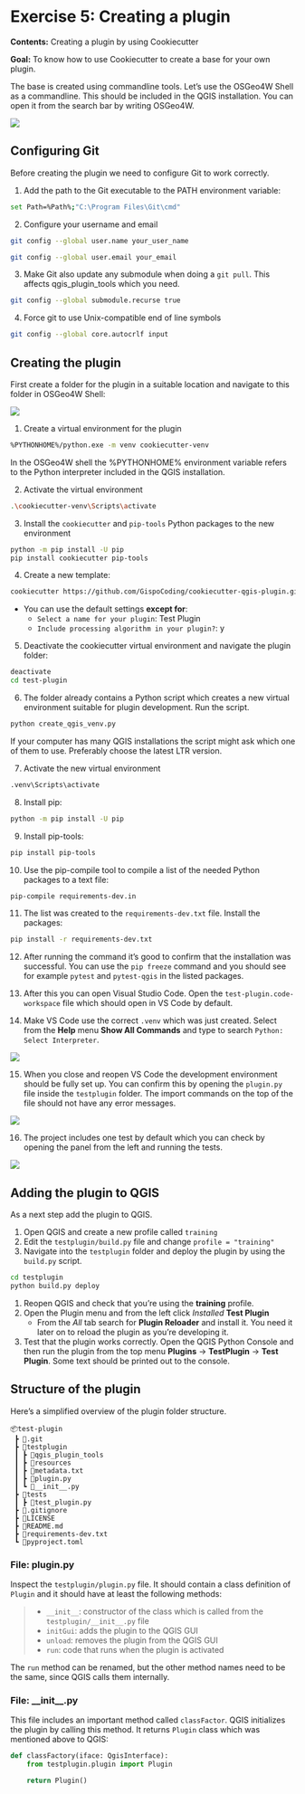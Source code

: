 # Exercise 5: Creating a plugin

**Contents:** Creating a plugin by using Cookiecutter

**Goal:** To know how to use Cookiecutter to create a base for your own plugin.

The base is created using commandline tools. Let's use the OSGeo4W Shell
as a commandline. This should be included in the QGIS installation.
You can open it from the search bar by writing OSGeo4W.

![](img/exercise_5/image1.png)

## Configuring Git

Before creating the plugin we need to configure
Git to work correctly.

1. Add the path to the Git executable to the PATH environment variable:

::: commandline-box
```bash
set Path=%Path%;"C:\Program Files\Git\cmd"
```
:::

2. Configure your username and email

::: commandline-box
```bash
git config --global user.name your_user_name
```
:::

::: commandline-box
```bash
git config --global user.email your_email
```
:::

3. Make Git also update any submodule when doing a `git pull`. This affects qgis_plugin_tools which you need.

::: commandline-box
```bash
git config --global submodule.recurse true
```
:::

4. Force git to use Unix-compatible end of line symbols

::: commandline-box
```bash
git config --global core.autocrlf input
```
:::

## Creating the plugin

First create a folder for the plugin in a suitable location and
navigate to this folder in OSGeo4W Shell:

![](img/exercise_5/image2.gif)

1. Create a virtual environment for the plugin

::: commandline-box
```bash
%PYTHONHOME%/python.exe -m venv cookiecutter-venv
```
:::

::: hint-box
In the OSGeo4W shell the %PYTHONHOME% environment variable refers to the Python interpreter
included in the QGIS installation.
:::

2. Activate the virtual environment

::: commandline-box
```bash
.\cookiecutter-venv\Scripts\activate
```
:::

3. Install the `cookiecutter` and `pip-tools` Python packages to the new environment

::: commandline-box
```bash
python -m pip install -U pip
pip install cookiecutter pip-tools
```
:::

4. Create a new template:

::: commandline-box
```bash
cookiecutter https://github.com/GispoCoding/cookiecutter-qgis-plugin.git
```
:::

* You can use the default settings **except for**:
	* `Select a name for your plugin`: Test Plugin
	* `Include processing algorithm in your plugin?`: y

5. Deactivate the cookiecutter virtual environment and navigate the plugin folder:

::: commandline-box
```bash
deactivate
cd test-plugin
```
:::

6. The folder already contains a Python script which creates a new
virtual environment suitable for plugin development. Run the script.

::: commandline-box
```bash
python create_qgis_venv.py
```
:::

::: hint-box
If your computer has many QGIS installations the script might ask which one of
them to use. Preferably choose the latest LTR version.
:::

7. Activate the new virtual environment

::: commandline-box
```bash
.venv\Scripts\activate
```
:::

8. Install pip:

::: commandline-box
```bash
python -m pip install -U pip
```
:::

9. Install pip-tools:

::: commandline-box
```bash
pip install pip-tools
```
:::

10. Use the pip-compile tool to compile a list
of the needed Python packages to a text file:

::: commandline-box
```bash
pip-compile requirements-dev.in
```
:::

11. The list was created to the `requirements-dev.txt` file.
Install the packages:

::: commandline-box
```bash
pip install -r requirements-dev.txt
```
:::

12. After running the command it's good to confirm that the installation was
successful. You can use the `pip freeze` command and you should see
for example `pytest` and `pytest-qgis` in the listed packages.

13. After this you can open Visual Studio Code. Open the `test-plugin.code-workspace`
file which should open in VS Code by default.

14. Make VS Code use the correct `.venv` which was just created. Select
from the **Help** menu **Show All Commands** and type to search
`Python: Select Interpreter`.

![](img/exercise_5/image3.png)

15. When you close and reopen VS Code the development environment should be
fully set up. You can confirm this by opening the `plugin.py` file inside
the `testplugin` folder. The import commands on the top of the file
should not have any error messages.

![](img/exercise_5/image4.png)

16. The project includes one test by default which you can check by opening
the panel from the left and running the tests.

![](img/exercise_5/image5.png)

## Adding the plugin to QGIS

As a next step add the plugin to QGIS.

1. Open QGIS and create a new profile called `training`
2. Edit the `testplugin/build.py` file and change `profile = "training"`
3. Navigate into the `testplugin` folder and deploy the plugin by using the `build.py` script.

::: commandline-box
```bash
cd testplugin
python build.py deploy
```
:::

1. Reopen QGIS and check that you're using the **training** profile.
2. Open the Plugin menu and from the left click _Installed_ **Test Plugin**
    * From the _All_ tab search for **Plugin Reloader** and install it. You need it later on to reload the plugin as you're developing it.
3. Test that the plugin works correctly. Open the QGIS Python Console and then
run the plugin from the top menu **Plugins** -> **TestPlugin** -> **Test Plugin**.
Some text should be printed out to the console.

## Structure of the plugin

Here's a simplified overview of the plugin folder structure.

```
📦test-plugin
 ┣ 📂.git
 ┣ 📂testplugin
 ┃ ┣ 📂qgis_plugin_tools
 ┃ ┣ 📂resources
 ┃ ┣ 📜metadata.txt
 ┃ ┣ 📜plugin.py
 ┃ ┗ 📜__init__.py
 ┣ 📂tests
 ┃ ┣ 📜test_plugin.py
 ┣ 📜.gitignore
 ┣ 📜LICENSE
 ┣ 📜README.md
 ┣ 📜requirements-dev.txt
 ┗ 📜pyproject.toml
```


### File: plugin.py

Inspect the `testplugin/plugin.py` file. It should contain a class definition
of `Plugin` and it should have at least the following methods:

>* `__init__`: constructor of the class which is called from the `testplugin/__init__.py` file
>* `initGui`: adds the plugin to the QGIS GUI
>* `unload`: removes the plugin from the QGIS GUI
>* `run`: code that runs when the plugin is activated

The `run` method can be renamed, but the other method names need to be the same,
since QGIS calls them internally.

### File: \_\_init\_\_.py

This file includes an important method called `classFactor`. QGIS
initializes the plugin by calling this method. It returns `Plugin`
class which was mentioned above to QGIS:

::: code-box
```python
def classFactory(iface: QgisInterface):
    from testplugin.plugin import Plugin

    return Plugin()
```
:::

